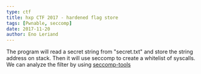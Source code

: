 ```yaml
---
type: ctf
title: hxp CTF 2017 - hardened flag store
tags: [Pwnable, seccomp]
date: 2017-11-20
author: Eno Leriand
---
```


The program will read a secret string from "secret.txt" and store the string address on stack. Then it will use seccomp to create a whitelist of syscalls. We can analyze the filter by using [seccomp-tools](https://github.com/david942j/seccomp-tools)


